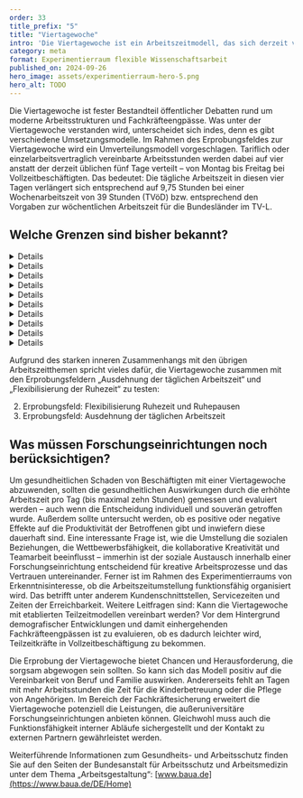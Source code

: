 ```yaml
---
order: 33
title_prefix: "5"
title: "Viertagewoche"
intro: 'Die Viertagewoche ist ein Arbeitszeitmodell, das sich derzeit viele Beschäftigte wünschen. Im Rahmen des Erprobungsfeldes „Viertagewoche im Umverteilungsmodell“ können vereinbarte Arbeitsstunden auf vier anstatt der bisher üblichen fünf Tage verteilt werden. Was ist dabei zu beachten und welche Vor- und Nachteile ergeben sich daraus?'
category: meta
format: Experimentierraum flexible Wissenschaftsarbeit
published_on: 2024-09-26
hero_image: assets/experimentierraum-hero-5.png
hero_alt: TODO
---
```


Die Viertagewoche ist fester Bestandteil öffentlicher Debatten rund um moderne Arbeitsstrukturen und Fachkräfteengpässe. Was unter der Viertagewoche verstanden wird, unterscheidet sich indes, denn es gibt verschiedene Umsetzungsmodelle. Im Rahmen des Erprobungsfeldes zur Viertagewoche wird ein Umverteilungsmodell vorgeschlagen. Tariflich oder einzelarbeitsvertraglich vereinbarte Arbeitsstunden werden dabei auf vier anstatt der derzeit üblichen fünf Tage verteilt – von Montag bis Freitag bei Vollzeitbeschäftigten. Das bedeutet: Die tägliche Arbeitszeit in diesen vier Tagen verlängert sich entsprechend auf 9,75 Stunden bei einer Wochenarbeitszeit von 39 Stunden (TVöD) bzw. entsprechend den Vorgaben zur wöchentlichen Arbeitszeit für die Bundesländer im TV-L.

## Welche Grenzen sind bisher bekannt?

<DetailsGroup>
  <Details summary="Arbeitsrechtliche Grenzen">

  Die Viertagewoche ist im Arbeitsrecht nicht gesondert geregelt, kann aber z.B. durch einen Tarifvertrag, Arbeitsvertrag oder eine Betriebsvereinbarung vereinbart werden. Die gesetzlichen Regelungen zu Arbeitszeit, Pausen und Urlaub müssen aber auch hier eingehalten werden.

  Die Arbeitszeit pro Tag kann nach § 3 ArbZG auf bis zu zehn Stunden verlängert werden, wenn innerhalb von sechs Kalendermonaten oder innerhalb von 24 Wochen im Durchschnitt acht Stunden werktäglich nicht überschritten werden. Als Ausgleichstage kommen alle Werktage in Betracht, unabhängig davon, ob an diesen Tagen regelmäßig gearbeitet wird. Damit verstößt eine Umstellung auf eine Viertagewoche nicht gegen das Arbeitszeitgesetz, wenn pro Tag maximal zehn Stunden gearbeitet wird.

  Für schwangere oder stillende Frauen und auch für Jugendliche gelten jedoch unverändert Höchstgrenzen für die tägliche Arbeitszeit nach dem Mutterschutzgesetz und dem Jugendarbeitszeitgesetz.

  </Details>

  <Details summary="Technische Grenzen">

  Nicht bekannt

  </Details>

  <Details summary="Prozessuale Grenzen">

  - Erreichbarkeit gegenüber in- und externen Stakeholdern sicherstellen
  - Abbildung im Recruiting
  - Planbarkeit von Präsenzzeiten
  - Feste Tage (z. B. Montag bis Donnerstag) gegenüber einer Vereinbarung mit rollierenden Tagen
  - Umsetzbarkeit in Servicebereichen und in der Verwaltung

  </Details>

  <Details summary="Führungs- und teambezogene Grenzen">

  - Vertretungsregelungen gestalten
  - Vertretungsfähigkeit bei Spezialwissen gewährleisten
  - Gestaltung von Übergaben im Team organisieren
  - Ressourcen und Arbeit müssen voraussichtlich langfristiger und genauer geplant und gesteuert werden.
  - Wie hoch ist die tatsächliche Belastung und sind individuelle Unterschiede feststellbar?

  </Details>

  <Details summary="Kulturelle Grenzen">

  - Unterschiedliche Entlohnung gegenüber Teilzeitkräften
  - Interesse an Zeitreduktion bei vollem Lohnausgleich
  - Anreizgestaltung für unattraktive Verfügbarkeiten
  - Ängste vor Verlust an Informalität, Bindung, Hilfsbereitschaft und Organisationsflexibilität
  - Sorge um einen elitär wirkenden Eindruck der Wissenschaft im Vergleich zur Gesamtgesellschaft

  </Details>

  <Details summary="Steuerrechtliche Grenzen">

  Nicht bekannt

  </Details>

  <Details summary="Sozialversicherungsrechtliche Grenzen">

  Nicht bekannt

  </Details>

  <Details summary="Tarifvertragliche Grenzen">

  Nicht bekannt

  </Details>

  <Details summary="Gesundheitliche Grenzen">

  Es gibt Hinweise, dass bereits nach Zwölf-Stunden-Schichten die mögliche Erholung von zwölf Stunden nicht ausreicht, sodass die Ermüdung in den nächsten Tag mitgenommen wird. Gesundheitliche Belastungsgrenzen sollten daher genau beobachtet und evaluiert werden.

  </Details>

  <Details summary="Sonstige Hürden/Grenzen">

  Nicht bekannt

  </Details>

</DetailsGroup>


<Callout title="Zu welchen anderen Erprobungsfeldern besteht ein enger Bezug?">

Aufgrund des starken inneren Zusammenhangs mit den übrigen Arbeitszeitthemen spricht vieles
dafür, die Viertagewoche zusammen mit den Erprobungsfeldern „Ausdehnung der täglichen
Arbeitszeit“ und „Flexibilisierung der Ruhezeit“ zu testen:

2. Erprobungsfeld: Flexibilisierung Ruhezeit und Ruhepausen
1. Erprobungsfeld: Ausdehnung der täglichen Arbeitszeit

</Callout>

## Was müssen Forschungseinrichtungen noch berücksichtigen?

Um gesundheitlichen Schaden von Beschäftigten mit einer Viertagewoche abzuwenden, sollten die gesundheitlichen Auswirkungen durch die erhöhte Arbeitszeit pro Tag (bis maximal zehn Stunden) gemessen und evaluiert werden – auch wenn die Entscheidung individuell und souverän getroffen wurde. Außerdem sollte untersucht werden, ob es positive oder negative Effekte auf die Produktivität der Betroffenen gibt und inwiefern diese dauerhaft sind. Eine interessante Frage ist, wie die Umstellung die sozialen Beziehungen, die Wettbewerbsfähigkeit, die kollaborative Kreativität und Teamarbeit beeinflusst – immerhin ist der soziale Austausch innerhalb einer Forschungseinrichtung entscheidend für kreative Arbeitsprozesse und das Vertrauen untereinander. Ferner ist im Rahmen des Experimentierraums von Erkenntnisinteresse, ob die Arbeitszeitumstellung funktionsfähig organisiert wird. Das betrifft unter anderem Kundenschnittstellen, Servicezeiten und Zeiten der Erreichbarkeit. Weitere Leitfragen sind: Kann die Viertagewoche mit etablierten Teilzeitmodellen vereinbart werden? Vor dem Hintergrund demografischer Entwicklungen und damit einhergehenden Fachkräfteengpässen ist zu evaluieren, ob es dadurch leichter wird, Teilzeitkräfte in Vollzeitbeschäftigung zu bekommen.

Die Erprobung der Viertagewoche bietet Chancen und Herausforderung, die sorgsam abgewogen sein sollten. So kann sich das Modell positiv auf die Vereinbarkeit von Beruf und Familie auswirken. Andererseits fehlt an Tagen mit mehr Arbeitsstunden die Zeit für die Kinderbetreuung oder die Pflege von Angehörigen. Im Bereich der Fachkräftesicherung erweitert die Viertagewoche potenziell die Leistungen, die außeruniversitäre Forschungseinrichtungen anbieten können. Gleichwohl muss auch die Funktionsfähigkeit interner Abläufe sichergestellt und der Kontakt zu externen Partnern gewährleistet werden.

<Callout>

Weiterführende Informationen zum Gesundheits- und Arbeitsschutz finden Sie auf den Seiten der Bundesanstalt für Arbeitsschutz und Arbeitsmedizin unter dem Thema „Arbeitsgestaltung“: [www.baua.de](https://www.baua.de/DE/Home)

</Callout>
